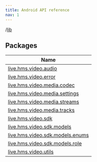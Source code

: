 ```yaml
---
title: Android API reference
nav: 1
---
```


/[lib](/)

## Packages

| Name                                                                            |
| ------------------------------------------------------------------------------- |
| [live.hms.video.audio](../lib/live.hms.video.audio/index)                       |
| [live.hms.video.error](../lib/live.hms.video.error/index)                       |
| [live.hms.video.media.codec](../lib/live.hms.video.media.codec/index)           |
| [live.hms.video.media.settings](../lib/live.hms.video.media.settings/index)     |
| [live.hms.video.media.streams](../lib/live.hms.video.media.streams/index)       |
| [live.hms.video.media.tracks](../lib/live.hms.video.media.tracks/index)         |
| [live.hms.video.sdk](../lib/live.hms.video.sdk/index)                           |
| [live.hms.video.sdk.models](../lib/live.hms.video.sdk.models/index)             |
| [live.hms.video.sdk.models.enums](../lib/live.hms.video.sdk.models.enums/index) |
| [live.hms.video.sdk.models.role](../lib/live.hms.video.sdk.models.role/index)   |
| [live.hms.video.utils](../lib/live.hms.video.utils/index)                       |
